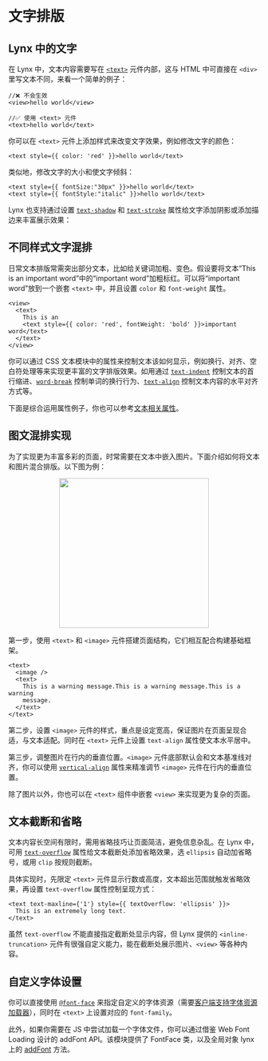 
# 文字排版

## Lynx 中的文字

在 Lynx 中，文本内容需要写在 [`<text>`](api/elements/built-in/text) 元件内部，这与 HTML 中可直接在 `<div>` 里写文本不同，来看一个简单的例子：

```tsx
//❌ 不会生效
<view>hello world</view>

//✅ 使用 <text> 元件
<text>hello world</text>
```

你可以在 `<text>` 元件上添加样式来改变文字效果，例如修改文字的颜色：

```tsx
<text style={{ color: 'red' }}>hello world</text>
```

类似地，修改文字的大小和使文字倾斜：

```tsx
<text style={{ fontSize:"30px" }}>hello world</text>
<text style={{ fontStyle:"italic" }}>hello world</text>
```

Lynx 也支持通过设置 [`text-shadow`](api/css/properties/text-shadow) 和 [`text-stroke`](api/css/properties/text-stroke) 属性给文字添加阴影或添加描边来丰富展示效果：

<Go
  img="https://lf-lynx.tiktok-cdns.com/obj/lynx-artifacts-oss-sg/lynx-website/assets/doc/shadow-and-stroke-demo.jpeg"
  example="text"
  defaultFile="src/shadow_and_stroke/index.tsx"
  defaultEntryFile="dist/shadow_and_stroke.lynx.bundle"
  entry="src/shadow_and_stroke"
  highlight="{15-20}"
/>

## 不同样式文字混排

日常文本排版常需突出部分文本，比如给关键词加粗、变色。假设要将文本“This is an important word”中的“important word”加粗标红。可以将“important word”放到一个嵌套 `<text>` 中，并且设置 `color` 和 `font-weight` 属性。

```tsx
<view>
  <text>
    This is an
    <text style={{ color: 'red', fontWeight: 'bold' }}>important word</text>
  </text>
</view>
```

你可以通过 CSS 文本模块中的属性来控制文本该如何显示，例如换行、对齐、空白符处理等来实现更丰富的文字排版效果。如用通过 [`text-indent`](api/css/properties/text-indent) 控制文本的首行缩进、[`word-break`](api/css/properties/word-break) 控制单词的换行行为、[`text-align`](api/css/properties/text-align) 控制文本内容的水平对齐方式等。

下面是综合运用属性例子，你也可以参考[文本相关属性](api/elements/built-in/text#文本相关-css-属性)。

<Go
  img="https://lf-lynx.tiktok-cdns.com/obj/lynx-artifacts-oss-sg/lynx-website/assets/doc/text-layout-demo.jpeg"
  example="text"
  defaultFile="src/text_layout/index.tsx"
  defaultEntryFile="dist/text_layout.lynx.bundle"
  entry="src/text_layout"
/>

## 图文混排实现

为了实现更为丰富多彩的页面，时常需要在文本中嵌入图片。下面介绍如何将文本和图片混合排版。以下图为例：

<p align="center">
  <img
    src="https://lf-lynx.tiktok-cdns.com/obj/lynx-artifacts-oss-sg/lynx-website/assets/doc/inline-image-demo.png"
    width="300"
  />
</p>

第一步，使用 `<text>` 和 `<image>` 元件搭建页面结构，它们相互配合构建基础框架。

```tsx
<text>
  <image />
  <text>
    This is a warning message.This is a warning message.This is a warning
    message.
  </text>
</text>
```

第二步，设置 `<image>` 元件的样式，重点是设定宽高，保证图片在页面呈现合适，与文本适配。同时在 `<text>` 元件上设置 `text-align` 属性使文本水平居中。

<Go
  example="text"
  img="https://lf-lynx.tiktok-cdns.com/obj/lynx-artifacts-oss-sg/lynx-website/assets/doc/inline-image-demo.png"
  defaultFile="src/inline_image/index.tsx"
  defaultEntryFile="dist/inline_image.lynx.bundle"
  highlight="{8-18}"
  entry="src/inline_image"
/>

第三步，调整图片在行内的垂直位置。`<image>` 元件底部默认会和文本基准线对齐，你可以使用 [`vertical-align`](api/css/properties/vertical-align) 属性来精准调节 `<image>` 元件在行内的垂直位置。

<Go
  example="text"
  img="https://lf-lynx.tiktok-cdns.com/obj/lynx-artifacts-oss-sg/lynx-website/assets/doc/inline-image-demo.png"
  defaultFile="src/inline_image/index.tsx"
  defaultEntryFile="dist/inline_image.lynx.bundle"
  highlight="{15}"
  entry="src/inline_image"
/>

除了图片以外，你也可以在 `<text>` 组件中嵌套 `<view>` 来实现更为复杂的页面。

<Go
  example="text"
  img="https://lf-lynx.tiktok-cdns.com/obj/lynx-artifacts-oss-sg/lynx-website/assets/doc/inline-view-demo.gif"
  defaultFile="src/inline_view/index.tsx"
  defaultEntryFile="dist/inline_view.lynx.bundle"
  highlight="{11-26}"
  entry="src/inline_view"
/>

## 文本截断和省略

文本内容长空间有限时，需用省略技巧让页面简洁，避免信息杂乱。在 Lynx 中，可用 [`text-overflow`](api/css/properties/text-overflow) 属性给文本截断处添加省略效果，选 `ellipsis` 自动加省略号，或用 `clip` 按规则截断。

具体实现时，先限定 `<text>` 元件显示行数或高度，文本超出范围就触发省略效果，再设置 `text-overflow` 属性控制呈现方式：

```tsx
<text text-maxline={'1'} style={{ textOverflow: 'ellipsis' }}>
  This is an extremely long text.
</text>
```

虽然 `text-overflow` 不能直接指定截断处显示内容，但 Lynx 提供的 `<inline-truncation>` 元件有很强自定义能力，能在截断处展示图片、`<view>` 等各种内容。

<Go
  img="https://lf-lynx.tiktok-cdns.com/obj/lynx-artifacts-oss-sg/lynx-website/assets/doc/inline-truncation-demo.png"
  example="text"
  defaultFile="src/inline_truncation/index.tsx"
  defaultEntryFile="dist/inline_truncation.lynx.bundle"
  entry="src/inline_truncation"
/>

## 自定义字体设置

你可以直接使用 [`@font-face`](api/css/at-rule/font-face) 来指定自定义的字体资源（需要[客户端支持字体资源加载器](api/elements/built-in/text#加载自定义字体)），同时在 `<text>` 上设置对应的 `font-family`。

此外，如果你需要在 JS 中尝试加载一个字体文件，你可以通过借鉴 Web Font Loading 设计的 addFont API。该模块提供了 FontFace 类，以及全局对象 lynx 上的 [addFont](api/lynx-api/lynx/lynx-add-font) 方法。

<Go
  img="https://lf-lynx.tiktok-cdns.com/obj/lynx-artifacts-oss-sg/lynx-website/assets/doc/font-style-bold-normal-digit.png"
  example="text"
  defaultFile="src/custom_font/index.tsx"
  defaultEntryFile="dist/custom_font.lynx.bundle"
  entry="src/custom_font"
/>
